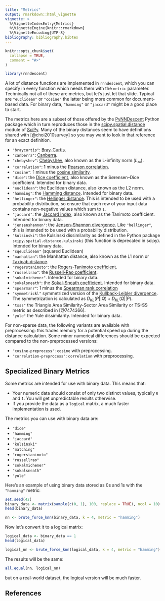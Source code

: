 ```yaml
---
title: "Metrics"
output: rmarkdown::html_vignette
vignette: >
  %\VignetteIndexEntry{Metrics}
  %\VignetteEngine{knitr::rmarkdown}
  %\VignetteEncoding{UTF-8}
bibliography: bibliography.bibtex
---
```


```r
knitr::opts_chunk$set(
  collapse = TRUE,
  comment = "#>"
)
```

```r
library(rnndescent)
```

A lot of distance functions are implemented in `rnndescent`, which you can
specify in every function which needs them with the `metric` parameter.
Technically not all of these are metrics, but let's just let that slide. Typical
are `"euclidean"` or `"cosine"` the latter being more common for document-based
data. For binary data, `"hamming"` or `"jaccard"` might be a good place to
start.

The metrics here are a subset of those offered by the [PyNNDescent]()
Python package which in turn reproduces those in the [scipy.spatial.distance](https://docs.scipy.org/doc/scipy/reference/spatial.distance.html#module-scipy.spatial.distance) module of [SciPy](https://scipy.org/). Many of the binary
distances seem to have definitions shared with [@choi2010survey] so you may
want to look in that reference for an exact definition.

* `"braycurtis"`: [Bray-Curtis](https://en.wikipedia.org/wiki/Bray%E2%80%93Curtis_dissimilarity).
* `"canberra"`: [Canberra](https://en.wikipedia.org/wiki/Canberra_distance).
* `"chebyshev"`: [Chebyshev](https://en.wikipedia.org/wiki/Chebyshev_distance),
also known as the L-infinity norm ($L_\infty$).
* `"correlation"`: 1 minus the [Pearson correlation](https://en.wikipedia.org/wiki/Pearson_correlation_coefficient).
* `"cosine"`: 1 minus the [cosine similarity](https://en.wikipedia.org/wiki/Cosine_similarity).
* `"dice"`: the [Dice coefficient](https://en.wikipedia.org/wiki/S%C3%B8rensen%E2%80%93Dice_coefficient),
also known as the Sørensen–Dice coefficient. Intended for binary data.
* `"euclidean"`: the Euclidean distance, also known as the L2 norm.
* `"hamming"`: the [Hamming distance](https://en.wikipedia.org/wiki/Hamming_distance). 
Intended for binary data.
* `"hellinger"`: the [Hellinger distance](https://en.wikipedia.org/wiki/Hellinger_distance).
This is intended to be used with a probability distribution, so ensure that each 
row of your input data contains non-negative values which sum to `1`.
* `"jaccard"`: the [Jaccard index](https://en.wikipedia.org/wiki/Jaccard_index),
also known as the Tanimoto coefficient. Intended for binary data.
* `"jensenshannon"`: the [Jensen-Shannon divergence](https://en.wikipedia.org/wiki/Jensen%E2%80%93Shannon_divergence). 
Like `"hellinger"`, this is intended to be used with a probability distribution.
* `"kulsinski"`: the Kulsinski dissimilarity as defined in the Python package `scipy.spatial.distance.kulsinski` (this function is deprecated in scipy).
Intended for binary data.
* `"sqeuclidean"` (squared Euclidean)
* `"manhattan"`: the Manhattan distance, also known as the L1 norm or [Taxicab distance](https://en.wikipedia.org/wiki/Taxicab_geometry).
* `"rogerstanimoto"`: the [Rogers-Tanimoto coefficient](https://en.wikipedia.org/wiki/Qualitative_variation#Rogers%E2%80%93Tanimoto_coefficient).
* `"russellrao"`: the [Russell-Rao coefficient](https://en.wikipedia.org/wiki/Qualitative_variation#Russel%E2%80%93Rao_coefficient).
* `"sokalmichener"`. Intended for binary data.
* `"sokalsneath"`: the [Sokal-Sneath coefficient](https://en.wikipedia.org/wiki/Qualitative_variation#Sokal%E2%80%93Sneath_coefficient).
Intended for binary data.
* `"spearmanr"`: 1 minus the [Spearman rank correlation](https://en.wikipedia.org/wiki/Spearman%27s_rank_correlation_coefficient)
* `"symmetrickl"` symmetrized version of the [Kullback-Leibler divergence](https://en.wikipedia.org/wiki/Kullback%E2%80%93Leibler_divergence).
The symmetrization is calculated as $D_{KL}(P||Q) + D_{KL}(Q||P)$.
* `"tsss"` the Triangle Area Similarity-Sector Area Similarity or TS-SS metric 
as described in [@7474366].
* `"yule"` the Yule dissimilarity. Intended for binary data.

For non-sparse data, the following variants are available with preprocessing:
this trades memory for a potential speed up during the distance calculation.
Some minor numerical differences should be expected compared to the
non-preprocessed versions:

* `"cosine-preprocess"`: `cosine` with preprocessing.
* `"correlation-preprocess"`: `correlation` with preprocessing.

## Specialized Binary Metrics

Some metrics are intended for use with binary data. This means that:

* Your numeric data should consist of only two distinct values, typically
`0` and `1`. You will get unpredictable results otherwise.
* If you provide the data as a `logical` matrix, a much faster implementation
is used.

The metrics you can use with binary data are:

* `"dice"`
* `"hamming"`
* `"jaccard"`
* `"kulsinski"`
* `"matching"`
* `"rogerstanimoto"`
* `"russellrao"`
* `"sokalmichener"`
* `"sokalsneath"`
* `"yule"`

Here's an example of using binary data stored as 0s and 1s with the `"hamming"`
metric:

```r
set.seed(42)
binary_data <- matrix(sample(c(0, 1), 100, replace = TRUE), ncol = 10)
head(binary_data)
```

```r
nn <- brute_force_knn(binary_data, k = 4, metric = "hamming")
```

Now let's convert it to a logical matrix:

```r
logical_data <- binary_data == 1
head(logical_data)
```

```r
logical_nn <- brute_force_knn(logical_data, k = 4, metric = "hamming")
```

The results will be the same:

```r
all.equal(nn, logical_nn)
```

but on a real-world dataset, the logical version will be much faster.

## References
